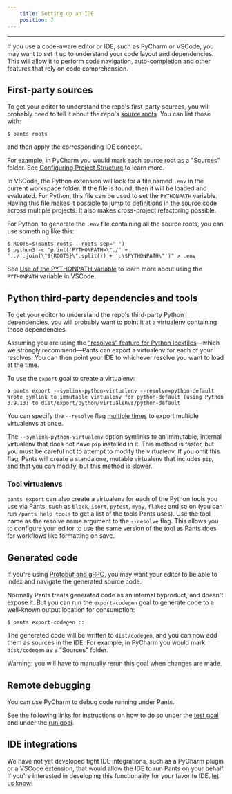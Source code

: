```yaml
---
    title: Setting up an IDE
    position: 7
---
```


---

If you use a code-aware editor or IDE, such as PyCharm or VSCode, you may want to set it up to understand your code layout and dependencies. This will allow it to perform code navigation, auto-completion and other features that rely on code comprehension.

## First-party sources

To get your editor to understand the repo's first-party sources, you will probably need to tell it about the repo's [source roots](doc:source-roots). You can list those with:

```shell
$ pants roots
```

and then apply the corresponding IDE concept.

For example, in PyCharm you would mark each source root as a "Sources" folder. See [Configuring Project Structure](https://www.jetbrains.com/help/pycharm/configuring-project-structure.html) to learn more.

In VSCode, the Python extension will look for a file named `.env` in the current workspace folder. If the file is found, then it will be loaded and evaluated. For Python, this file can be used to set the `PYTHONPATH` variable. Having this file makes it possible to jump to definitions in the source code across multiple projects. It also makes cross-project refactoring possible.

For Python, to generate the `.env` file containing all the source roots, you can use something like this:

```shell
$ ROOTS=$(pants roots --roots-sep=' ')
$ python3 -c "print('PYTHONPATH=\"./' + ':./'.join(\"${ROOTS}\".split()) + ':\$PYTHONPATH\"')" > .env
```

See [Use of the PYTHONPATH variable](https://code.visualstudio.com/docs/python/environments#_use-of-the-pythonpath-variable) to learn more about using the `PYTHONPATH` variable in VSCode.

## Python third-party dependencies and tools

To get your editor to understand the repo's third-party Python dependencies, you will probably want to point it at a virtualenv containing those dependencies.

Assuming you are using the ["resolves" feature for Python lockfiles](doc:python-third-party-dependencies)—which we strongly recommend—Pants can export a virtualenv for each of your resolves. You can then point your IDE to whichever resolve you want to load at the time.

To use the `export` goal to create a virtualenv:

```
❯ pants export --symlink-python-virtualenv --resolve=python-default
Wrote symlink to immutable virtualenv for python-default (using Python 3.9.13) to dist/export/python/virtualenvs/python-default
```

You can specify the `--resolve` flag [multiple times](doc:options#list-values) to export multiple virtualenvs at once.

The `--symlink-python-virtualenv` option symlinks to an immutable, internal virtualenv that does not have `pip` installed in it. This method is faster, but you must be careful not to attempt to modify the virtualenv. If you omit this flag, Pants will create a standalone, mutable virtualenv that includes `pip`, and that you can modify, but this method is slower.

### Tool virtualenvs

`pants export` can also create a virtualenv for each of the Python tools you use via Pants, such as `black`, `isort`, `pytest`, `mypy`, `flake8` and so on (you can run `/pants help tools` to get a list of the tools Pants uses). Use the tool name as the resolve name argument to the `--resolve` flag. This allows you to configure your editor to use the same version of the tool as Pants does for workflows like formatting on save.

## Generated code

If you're using [Protobuf and gRPC](doc:reference-protobuf_source), you may want your editor to be able to index and navigate the generated source code.

Normally Pants treats generated code as an internal byproduct, and doesn't expose it. But you can run the `export-codegen` goal to generate code to a well-known output location for consumption:

```shell
$ pants export-codegen ::
```

The generated code will be written to `dist/codegen`, and you can now add them as sources in the IDE. For example, in PyCharm you would mark `dist/codegen` as a "Sources" folder.

Warning: you will have to manually rerun this goal when changes are made.

## Remote debugging

You can use PyCharm to debug code running under Pants.

See the following links for instructions on how to do so under the [test goal](doc:python-test-goal) and under the [run goal](doc:python-run-goal).

## IDE integrations

We have not yet developed tight IDE integrations, such as a PyCharm plugin or a VSCode extension, that would allow the IDE to run Pants on your behalf. If you're interested in developing this functionality for your favorite IDE, [let us know](doc:the-pants-community)!
